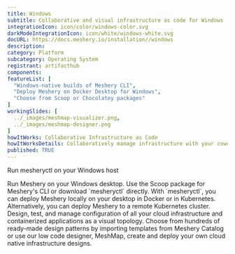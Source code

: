 ```yaml
---
title: Windows
subtitle: Collaborative and visual infrastructure as code for Windows
integrationIcon: icon/color/windows-color.svg
darkModeIntegrationIcon: icon/white/windows-white.svg
docURL: https://docs.meshery.io/installation//windows
description: 
category: Platform
subcategory: Operating System
registrant: artifacthub
components: 
featureList: [
  "Windows-native builds of Meshery CLI",
  "Deploy Meshery on Docker Desktop for Windows",
  "Choose from Scoop or Chocolatey packages"
]
workingSlides: [
  ../_images/meshmap-visualizer.png,
  ../_images/meshmap-designer.png
]
howItWorks: Collaborative Infrastructure as Code
howItWorksDetails: Collaboratively manage infrastructure with your coworkers synchronously sharing the same designs.
published: TRUE
---
```

<p>
Run mesheryctl on your Windows host
</p>
<p>
    Run Meshery on your Windows desktop. Use the Scoop package for Meshery's CLI or download `mesheryctl` directly. With `mesheryctl`, you can deploy Meshery locally on your desktop in Docker or in Kubernetes. Alternatively, you can deploy Meshery to a remote Kubernetes cluster. Design, test, and manage configuration of all your cloud infrastructure and containerized applications as a visual topology. Choose from hundreds of ready-made design patterns by importing templates from Meshery Catalog or use our low code designer, MeshMap, create and deploy your own cloud native infrastructure designs.
</p>
